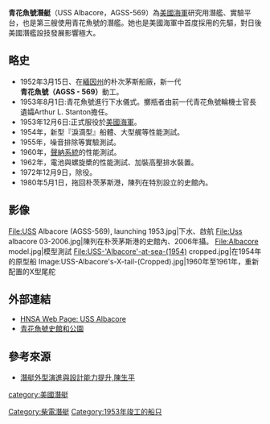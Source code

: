 {{潜艇
|名称= 青花魚級潛艇(AGSS-569)
|图片= [[Image:USS_Albacore_(AGSS-569)_underway_off_Newport,_Rhode_Island_(USA),_on_11_March_1957_(80-G-K-22262).jpg|300px]]
|照片说明= 
|舰种= [[柴電動力|柴電潛艇]]、研究用潛艇
|命名= 
|拥有国= {{美國}}  
|前型= [[加托級潛艇|小鯊級潛艇]]
|次型= [[白魚級潛艇|白魚級潛艇]]
|同型= 青花魚號(AGSS-569)唯一的1艘
|竣工= 1953年8月1日下水
|结局= 1972年12月9日除役 
|水上吃水= 6.7米
|水上排水量= 1,540噸
|水下排水量= 1,850噸
|极限潜深= 
|长度= 62.1米
|阔度= 8.2米
|动力系统= [[柴油引擎|柴油引擎]]*2具<br>[[電動機|主電動機]]*1具
|叶轴= 單軸
|水上极速= 25[[節_(單位)|節]]
|潜行极速= 33[[節_(單位)|節]]
|乘员= 52名（5名軍官）
|鱼雷= 無武裝
|导弹= 
|其他武装=
|结构= 
|自持力= 
|续航力= 
|其他= 
}}

'''青花魚號潛艇'''（USS Albacore，AGSS-569）為[[美國海軍|美國海軍]]研究用潛艦、實驗平台，也是第三艘使用青花魚號的潛艦。她也是美國海軍中首度採用{{Link-en|「淚滴型」潛艇船體|teardrop hull}}的先驅，對日後美國潛艦設技發展影響極大。

==略史==
*1952年3月15日、在[[緬因州|緬因州]]的朴次茅斯船廠，新一代'''青花魚號（AGSS - 569）'''動工。
*1953年8月1日:青花魚號進行下水儀式。擲瓶者由前一代青花魚號輪機士官長遺孀Arthur L. Stanton擔任。
*1953年12月6日:正式服役於[[美國海軍|美國海軍]]。
*1954年，新型『淚滴型』船體、大型艉等性能測試。
*1955年，噪音排除等實驗測試。
*1960年，[[聲納|聲納系統]]的性能測試。
*1962年，電池與螺旋槳的性能測試、加裝高壓排水裝置。
*1972年12月9日，除役。
*1980年5月1日，拖回朴茨茅斯港，陳列在特別設立的史館內。

==影像==
<gallery>
File:USS Albacore (AGSS-569), launching 1953.jpg|下水、啟航
File:Uss albacore 03-2006.jpg|陳列在朴茨茅斯港的史館內、2006年攝。
File:Albacore model.jpg|模型測試
File:USS-'Albacore'-at-sea-(1954) cropped.jpg|在1954年的原型船
Image:USS-Albacore's-X-tail-(Cropped).jpg|1960年至1961年，重新配置的X型尾舵
</gallery>


{{clear}}
==外部連結==
* [https://web.archive.org/web/20100107104737/http://hnsa.org/ships/albacore.htm HNSA Web Page: USS Albacore]
* [https://web.archive.org/web/20071027064631/http://www.portsmouthnh.com/thingstodo/  青花魚號史館和公園]  


==參考來源==
* [http://www.ship.org.tw/manage/Research/paper/109.pdf 潛艇外型演進與設計能力提升,陳生平]{{Dead link|date=2019年12月 |bot=InternetArchiveBot |fix-attempted=yes }}

{{美國海軍潛艇}}

[[Category:柴電潛艇|Category:柴電潛艇]]
[[category:美國潛艇|category:美國潛艇]]
[[Category:1953年竣工的船只|Category:1953年竣工的船只]]
